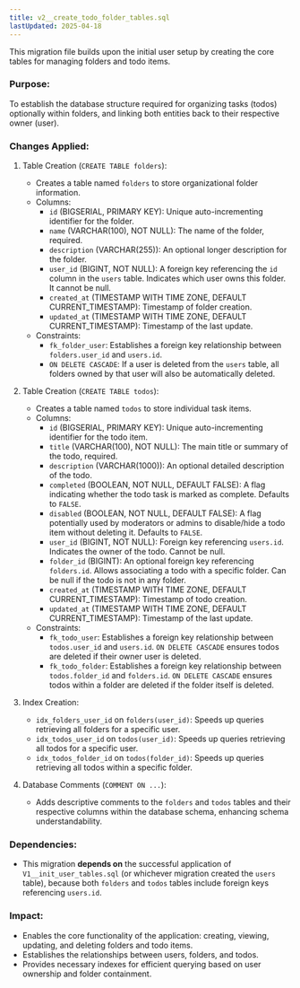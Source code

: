 ```yaml
---
title: v2__create_todo_folder_tables.sql
lastUpdated: 2025-04-18
---
```


This migration file builds upon the initial user setup by creating the core tables for managing folders and todo items.

### Purpose:

To establish the database structure required for organizing tasks (todos) optionally within folders, and linking both entities back to their respective owner (user).

### Changes Applied:

1. Table Creation (`CREATE TABLE folders`):
    - Creates a table named `folders` to store organizational folder information.
    - Columns:
        - `id` (BIGSERIAL, PRIMARY KEY): Unique auto-incrementing identifier for the folder.
        - `name` (VARCHAR(100), NOT NULL): The name of the folder, required.
        - `description` (VARCHAR(255)): An optional longer description for the folder.
        - `user_id` (BIGINT, NOT NULL): A foreign key referencing the `id` column in the `users` table. Indicates which user owns this folder. It cannot be null.
        - `created_at` (TIMESTAMP WITH TIME ZONE, DEFAULT CURRENT_TIMESTAMP): Timestamp of folder creation.
        - `updated_at` (TIMESTAMP WITH TIME ZONE, DEFAULT CURRENT_TIMESTAMP): Timestamp of the last update.
    - Constraints:
        - `fk_folder_user`: Establishes a foreign key relationship between `folders.user_id` and `users.id`.
        - `ON DELETE CASCADE`: If a user is deleted from the `users` table, all folders owned by that user will also be automatically deleted.

2. Table Creation (`CREATE TABLE todos`):
    - Creates a table named `todos` to store individual task items.
    - Columns:
        - `id` (BIGSERIAL, PRIMARY KEY): Unique auto-incrementing identifier for the todo item.
        - `title` (VARCHAR(100), NOT NULL): The main title or summary of the todo, required.
        - `description` (VARCHAR(1000)): An optional detailed description of the todo.
        - `completed` (BOOLEAN, NOT NULL, DEFAULT FALSE): A flag indicating whether the todo task is marked as complete. Defaults to `FALSE`.
        - `disabled` (BOOLEAN, NOT NULL, DEFAULT FALSE): A flag potentially used by moderators or admins to disable/hide a todo item without deleting it. Defaults to `FALSE`.
        - `user_id` (BIGINT, NOT NULL): Foreign key referencing `users.id`. Indicates the owner of the todo. Cannot be null.
        - `folder_id` (BIGINT): An optional foreign key referencing `folders.id`. Allows associating a todo with a specific folder. Can be null if the todo is not in any folder.
        - `created_at` (TIMESTAMP WITH TIME ZONE, DEFAULT CURRENT_TIMESTAMP): Timestamp of todo creation.
        - `updated_at` (TIMESTAMP WITH TIME ZONE, DEFAULT CURRENT_TIMESTAMP): Timestamp of the last update.
    - Constraints:
        - `fk_todo_user`: Establishes a foreign key relationship between `todos.user_id` and `users.id`. `ON DELETE CASCADE` ensures todos are deleted if their owner user is deleted.
        - `fk_todo_folder`: Establishes a foreign key relationship between `todos.folder_id` and `folders.id`. `ON DELETE CASCADE` ensures todos within a folder are deleted if the folder itself is deleted.

3. Index Creation:
    - `idx_folders_user_id` on `folders(user_id)`: Speeds up queries retrieving all folders for a specific user.
    - `idx_todos_user_id` on `todos(user_id)`: Speeds up queries retrieving all todos for a specific user.
    - `idx_todos_folder_id` on `todos(folder_id)`: Speeds up queries retrieving all todos within a specific folder.

4. Database Comments (`COMMENT ON ...`):
    - Adds descriptive comments to the `folders` and `todos` tables and their respective columns within the database schema, enhancing schema understandability.

### Dependencies:

- This migration **depends on** the successful application of `V1__init_user_tables.sql` (or whichever migration created the `users` table), because both `folders` and `todos` tables include foreign keys referencing `users.id`.

### Impact:

- Enables the core functionality of the application: creating, viewing, updating, and deleting folders and todo items.
- Establishes the relationships between users, folders, and todos.
- Provides necessary indexes for efficient querying based on user ownership and folder containment.